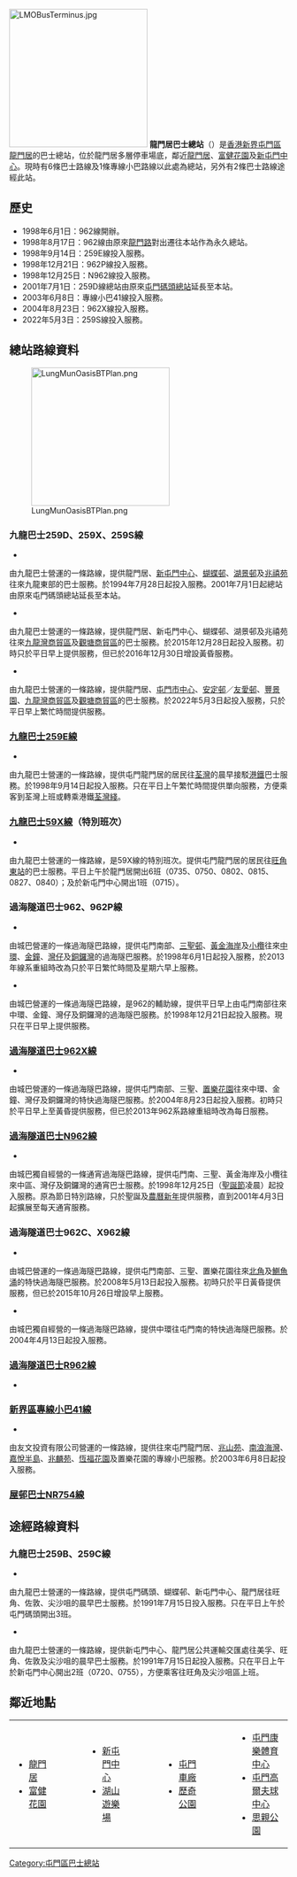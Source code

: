 {{Infobox HK Bus terminus
| image = Lung Mun Oasis Bus Terminus.jpg
| name = 龍門居公共運輸交匯處 <br> Lung Mun Oasis Public Transport Interchange
| district = [[屯門區|屯門區]]
| area = '''[[九巴|九巴]]''' <br /> -屯門碼頭 <br /> '''[[城巴|城巴]]''' <br /> -新屯門中心/龍門居
| street = [[龍門路|龍門路]]<br>[[龍門居|龍門居]]多層停車場底
| opendate = 1998年8月17日
| terminate = [[九巴|九巴]]<br>[[九龍巴士259D線|259D]]、[[九龍巴士259E線|259E]]、[[九龍巴士259S線|259S]]、[[九龍巴士259X線|259X]]線<br/>[[過海隧道巴士|過海隧道巴士]]<br/>[[過海隧道巴士962線|962]]、[[過海隧道巴士962C線|962C]]、[[過海隧道巴士962P線|962P]]、[[過海隧道巴士962X線|962X]]、[[過海隧道巴士N962線|N962]]、[[過海隧道巴士X962線|X962]]線<br>'''[[專線小巴|專線小巴]]'''<br>41線
| via = '''九巴''' <br>[[九龍巴士259B線|259B]]、[[九龍巴士259C線|259C]]線
| feeder = [[香港輕鐵|輕鐵]] [[龍門站_(香港)|龍門站]]
| nearbystreets = [[龍富路|龍富路]]
| nearbysights = [[屯門康樂體育中心|屯門康樂體育中心]]、[[港鐵屯門車廠|港鐵屯門車廠]]、<br>[[屯門高爾夫球中心|屯門高爾夫球中心]]、[[歷奇公園|歷奇公園]]、<br>[[湖山遊樂場|湖山遊樂場]]
| notes = -
| alternative = -
| bgcolor = green
| fontcolor = white 
}}
[[File:LMOBusTerminus.jpg|250px]]
'''龍門居巴士總站'''（{{lang-en|Lung Mun Oasis Bus Terminus}}）是[[香港|香港]][[新界|新界]][[屯門區|屯門區]][[龍門居|龍門居]]的巴士總站，位於龍門居多層停車場底，鄰近[[龍門居|龍門居]]、[[富健花園|富健花園]]及[[新屯門中心|新屯門中心]]。現時有6條巴士路線及1條專線小巴路線以此處為總站，另外有2條巴士路線途經此站。

==歷史==
*1998年6月1日：962線開辦。
*1998年8月17日：962線由原來[[龍門路|龍門路]]對出遷往本站作為永久總站。
*1998年9月14日：259E線投入服務。
*1998年12月21日：962P線投入服務。
*1998年12月25日：N962線投入服務。
*2001年7月1日：259D線總站由原來[[屯門碼頭公共運輸交匯處|屯門碼頭總站]]延長至本站。
*2003年6月8日：專線小巴41線投入服務。
*2004年8月23日：962X線投入服務。
*2022年5月3日：259S線投入服務。
==總站路線資料==
[[File:LungMunOasisBTPlan.png|250px]]
===九龍巴士259D、259X、259S線===
;{{KMB|259D}}
*{{HK Bus Route KLNT|259D|inline}}
由九龍巴士營運的一條路線，提供龍門居、[[新屯門中心|新屯門中心]]、[[蝴蝶邨|蝴蝶邨]]、[[湖景邨|湖景邨]]及[[兆禧苑|兆禧苑]]往來九龍東部的巴士服務。於1994年7月28日起投入服務。2001年7月1日起總站由原來屯門碼頭總站延長至本站。
;{{KMB|259X}}
*{{HK Bus Route KLNT|259X|inline}}
由九龍巴士營運的一條路線，提供龍門居、新屯門中心、蝴蝶邨、湖景邨及兆禧苑往來[[九龍灣商貿區|九龍灣商貿區]]及[[觀塘商貿區|觀塘商貿區]]的巴士服務。於2015年12月28日起投入服務。初時只於平日早上提供服務，但已於2016年12月30日增設黃昏服務。
;{{KMB|259S}}
*{{HK Bus Route KLNT|259S|inline}}
由九龍巴士營運的一條路線，提供龍門居、[[屯門市中心|屯門市中心]]、[[安定邨|安定邨]]／[[友愛邨|友愛邨]]、[[豐景園|豐景園]]、[[九龍灣商貿區|九龍灣商貿區]]及[[觀塘商貿區|觀塘商貿區]]的巴士服務。於2022年5月3日起投入服務，只於平日早上繁忙時間提供服務。
===[[九龍巴士259E線|九龍巴士259E線]]===
*{{HK Bus Route KLNT|259E|inline}}
由九龍巴士營運的一條路線，提供屯門龍門居的居民往[[荃灣|荃灣]]的晨早接駁[[港鐵|港鐵]]巴士服務。於1998年9月14日起投入服務。只在平日上午繁忙時間提供單向服務，方便乘客到荃灣上班或轉乘港鐵[[荃灣綫|荃灣綫]]。

===[[九龍巴士59X線|九龍巴士59X線]]（特別班次）===
*{{HK Bus Route KLNT|59X|special2}}
由九龍巴士營運的一條路線，是59X線的特別班次。提供屯門龍門居的居民往[[旺角東站|旺角東站]]的巴士服務。平日上午於龍門居開出6班（0735、0750、0802、0815、0827、0840）；及於新屯門中心開出1班（0715）。

===過海隧道巴士962、962P線===
;{{CHT|962}}
*{{HK Bus Route Cross Harbour|962|inline}}
由城巴營運的一條過海隧巴路線，提供屯門南部、[[三聖邨|三聖邨]]、[[黃金海岸_(香港)|黃金海岸]]及[[小欖_(香港)|小欖]]往來[[中環|中環]]、[[金鐘|金鐘]]、[[灣仔|灣仔]]及[[銅鑼灣|銅鑼灣]]的過海隧巴服務。於1998年6月1日起投入服務，於2013年線系重組時改為只於平日繁忙時間及星期六早上服務。
;{{CHT|962P}}
*{{HK Bus Route Cross Harbour|962P|inline}}
由城巴營運的一條過海隧巴路線，是962的輔助線，提供平日早上由屯門南部往來中環、金鐘、灣仔及銅鑼灣的過海隧巴服務。於1998年12月21日起投入服務。現只在平日早上提供服務。

===[[過海隧道巴士962X線|過海隧道巴士962X線]]===
*{{HK Bus Route Cross Harbour|962X|inline}}
由城巴營運的一條過海隧巴路線，提供屯門南部、三聖、[[置樂花園|置樂花園]]往來中環、金鐘、灣仔及銅鑼灣的特快過海隧巴服務。於2004年8月23日起投入服務。初時只於平日早上至黃昏提供服務，但已於2013年962系路線重組時改為每日服務。
===[[過海隧道巴士N962線|過海隧道巴士N962線]]===
*{{HK Bus Route Cross Harbour|N962|inline}}
由城巴獨自經營的一條通宵過海隧巴路線，提供屯門南、三聖、黃金海岸及小欖往來中區、灣仔及銅鑼灣的通宵巴士服務。於1998年12月25日（[[聖誕節|聖誕節]]凌晨）起投入服務。原為節日特別路線，只於聖誕及[[農曆新年|農曆新年]]提供服務，直到2001年4月3日起擴展至每天通宵服務。

===過海隧道巴士962C、X962線===
;{{CHT|962C}}
*{{HK Bus Route Cross Harbour|962C|inline}}
由城巴營運的一條過海隧巴路線，提供屯門南部、三聖、置樂花園往來[[北角|北角]]及[[鰂魚涌|鰂魚涌]]的特快過海隧巴服務。於2008年5月13日起投入服務。初時只於平日黃昏提供服務，但已於2015年10月26日增設早上服務。
;{{CHT|X962}}
*{{HK Bus Route Cross Harbour|X962|inline}}
由城巴獨自經營的一條過海隧巴路線，提供中環往屯門南的特快過海隧巴服務。於2004年4月13日起投入服務。

===[[過海隧道巴士R962線|過海隧道巴士R962線]]===
*{{HK Bus Route Cross Harbour|R962|inline}}

===[[新界區專線小巴41線|新界區專線小巴41線]]===
*{{HK MiniBus Route NT Show:41|format=inline}}
由友文投資有限公司營運的一條路線，提供往來屯門龍門居、[[兆山苑|兆山苑]]、[[南浪海灣|南浪海灣]]、[[嘉悅半島|嘉悅半島]]、[[兆麟苑|兆麟苑]]、[[恆福花園|恆福花園]]及置樂花園的專線小巴服務。於2003年6月8日起投入服務。

===[[屋邨巴士NR754線|屋邨巴士NR754線]]===

==途經路線資料==
===九龍巴士259B、259C線===
;{{KMB|259B}}
*{{HK Bus Route KLNT|259B|inline}}
由九龍巴士營運的一條路線，提供屯門碼頭、蝴蝶邨、新屯門中心、龍門居往旺角、佐敦、尖沙咀的晨早巴士服務。於1991年7月15日投入服務。只在平日上午於屯門碼頭開出3班。

;{{KMB|259C}}
*{{HK Bus Route KLNT|259C|inline}}
由九龍巴士營運的一條路線，提供新屯門中心、龍門居公共運輸交匯處往美孚、旺角、佐敦及尖沙咀的晨早巴士服務。於1991年7月15日起投入服務。只在平日上午於新屯門中心開出2班（0720、0755），方便乘客往旺角及尖沙咀區上班。

==鄰近地點==
{| 
|valign=top|
*[[龍門居|龍門居]]
*[[富健花園|富健花園]]
|width=40|
|valign=top|
*[[新屯門中心|新屯門中心]]
*[[湖山遊樂場|湖山遊樂場]]
|width=40|
|valign=top|
*[[屯門車廠|屯門車廠]]
*[[歷奇公園|歷奇公園]]
|width=40|
|valign=top|
*[[屯門康樂體育中心|屯門康樂體育中心]]
*[[屯門高爾夫球中心|屯門高爾夫球中心]]
*[[思親公園|思親公園]]
|}

{{香港屯門區巴士總站列表}}


[[Category:屯門區巴士總站|Category:屯門區巴士總站]]